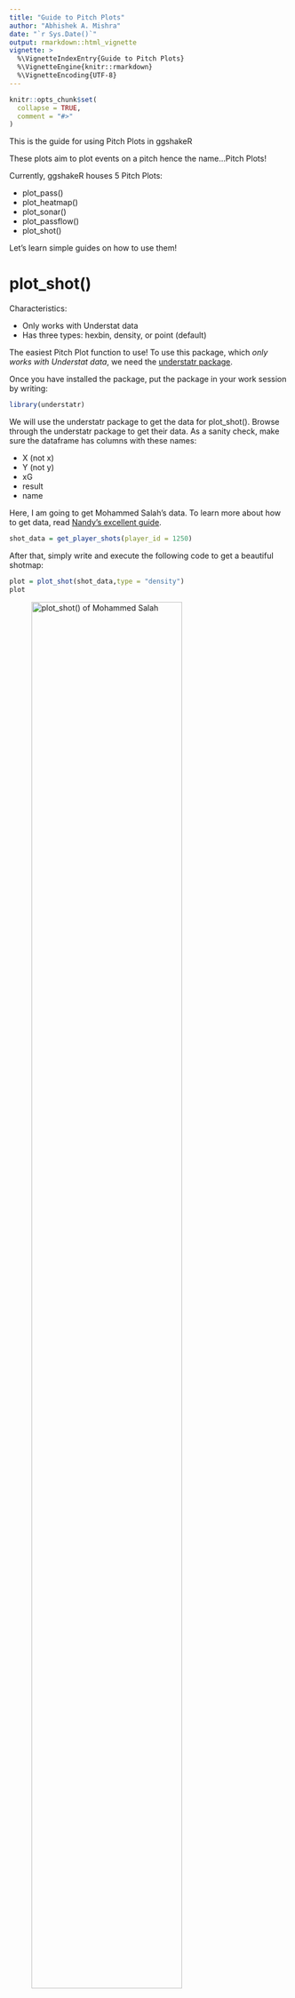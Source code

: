 ```yaml
---
title: "Guide to Pitch Plots"
author: "Abhishek A. Mishra"
date: "`r Sys.Date()`"
output: rmarkdown::html_vignette
vignette: >
  %\VignetteIndexEntry{Guide to Pitch Plots}
  %\VignetteEngine{knitr::rmarkdown}
  %\VignetteEncoding{UTF-8}
---
```


```r
knitr::opts_chunk$set(
  collapse = TRUE,
  comment = "#>"
)
```

This is the guide for using Pitch Plots in ggshakeR

These plots aim to plot events on a pitch hence the name...Pitch Plots! 

Currently, ggshakeR houses 5 Pitch Plots:

* plot_pass()
* plot_heatmap()
* plot_sonar()
* plot_passflow()
* plot_shot()

Let's learn simple guides on how to use them!

# plot_shot()
Characteristics:

* Only works with Understat data
* Has three types: hexbin, density, or point (default)

The easiest Pitch Plot function to use! To use this package, which *only works with Understat data*, we need the [understatr package](https://github.com/ewenme/understatr).

Once you have installed the package, put the package in your work session by writing:

```r
library(understatr)
```

We will use the understatr package to get the data for plot_shot(). Browse through the understatr package to get their data. As a sanity check, make sure the dataframe has columns with these names:

* X (not x)
* Y (not y)
* xG
* result
* name

Here, I am going to get Mohammed Salah's data. To learn more about how to get data, read [Nandy's excellent guide](https://sagnikdas1.medium.com/tabguide-1-making-shot-maps-1c030f08393e).

```r
shot_data = get_player_shots(player_id = 1250)
```

After that, simply write and execute the following code to get a beautiful shotmap:

```r
plot = plot_shot(shot_data,type = "density")
plot
```

![plot_shot() of Mohammed Salah](../man/figures/plot_shot.png){width=80%}

Note that, you can write hexbin, density, and point to get three different types of shotmaps. Try it out!

# plot_sonar(), plot_heatmap(), plot_passflow()
These three functions are quite similar in what they require.

* plot_sonar() gives you a pass sonar
* plot_heatmap() gives you a heatmap on the pitch
* plot_passflow() gives you a passflow map on the pitch

Here are some key things to know:

* plot_sonar() and plot_passflow() expect passing data
* All three functions require the data to have at minimum four columns named: __x, y, finalX, finalY__
* All three functions work on either Opta or Statsbomb data
* All three functions need a minimum of 4 columns named:
  + x (indicates starting x location)
  + y (indicates starting y location)
  + finalX (indicates ending x location for passes)
  + finalY (indicates ending y location for passes)
  
Let's first get some data! You can either import you data or use [Statsbomb's open free dataset](https://github.com/statsbomb/open-data)

In this example, I'll be using Statsbomb's Messi Data for LaLiga 2014/15:

```r
Comp <- FreeCompetitions() %>%
  filter(competition_id==11 & season_name=="2014/2015")
Matches <- FreeMatches(Comp)
StatsBombData <- StatsBombFreeEvents(MatchesDF = Matches, Parallel = T)
StatsBombData = allclean(StatsBombData)

plottingData = StatsBombData
```

Before plotting, I am going to rename my columns:

```r
plottingData = plottingData %>%
  rename("x"="location.x") %>%
  rename("y"="location.y") %>%
  rename("finalX"="pass.end_location.x") %>%
  rename("finalY"="pass.end_location.y")
```

Sweet, let's plot!

## plot_heatmap()

For the heatmap, we simply select our columns and plot! Note that we don't specify __dataType__ since default is set to Statsbomb, so we can simply write this:

```r
heatData = plottingData %>%
  select(c(x,y,finalX,finalY))
heatplot = plot_heatmap(heatData, type="bin")
heatplot
```

![plot_heatmap() of all of LaLiga's events in 2014/15](../man/figures/plot_heatmap.png){width=80%}

## plot_sonar()

For the pass sonar, we're going to a bit more data cleaning. I don't want everybody's passing sonar - that's redundant! 

For our purposes, I want Jordi Alba's passing sonar! First, let me get all passes from Jordi Alba:

```r
plottingData = plottingData %>%
  filter(type.name == "Pass") %>%
  filter(team.name == "Barcelona") %>%
  filter(player.name == "Jordi Alba Ramos")
```

Now I can construct a pass sonar! Default dataType is set to Statsbomb, so here we can simply write:

```r
sonarPlot = plot_sonar(plottingData)
sonarPlot
```

![plot_sonar() of all of Jordi Alba's passes from 2014/15](../man/figures/plot_sonar.png){width=80%}

### Contributors
Design inspiration credit goes to [e.](https://twitter.com/barcanumbers) and their pass compass while part of the sonar production code goes to [Eliot Mckinley](https://github.com/etmckinley/PassSonar)

## plot_passflow()

Since we already have Jordi Alba's passes, we can just construct the passflow like this:

```r
passflowPlot = plot_passflow(passflowPlot)
passflowPlot
```

![plot_passflow() of all of Jordi Alba's passes from 2014/15](../man/figures/plot_passflow.png){width=80%}

